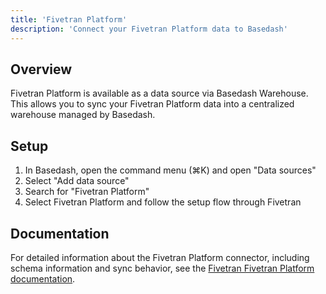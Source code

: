 ```yaml
---
title: 'Fivetran Platform'
description: 'Connect your Fivetran Platform data to Basedash'
---
```


## Overview

Fivetran Platform is available as a data source via Basedash Warehouse. This allows you to sync your Fivetran Platform data into a centralized warehouse managed by Basedash.

## Setup

1. In Basedash, open the command menu (⌘K) and open "Data sources"
2. Select "Add data source"
3. Search for "Fivetran Platform"
4. Select Fivetran Platform and follow the setup flow through Fivetran

## Documentation

For detailed information about the Fivetran Platform connector, including schema information and sync behavior, see the [Fivetran Fivetran Platform documentation](https://fivetran.com/docs/logs/fivetran-platform).
